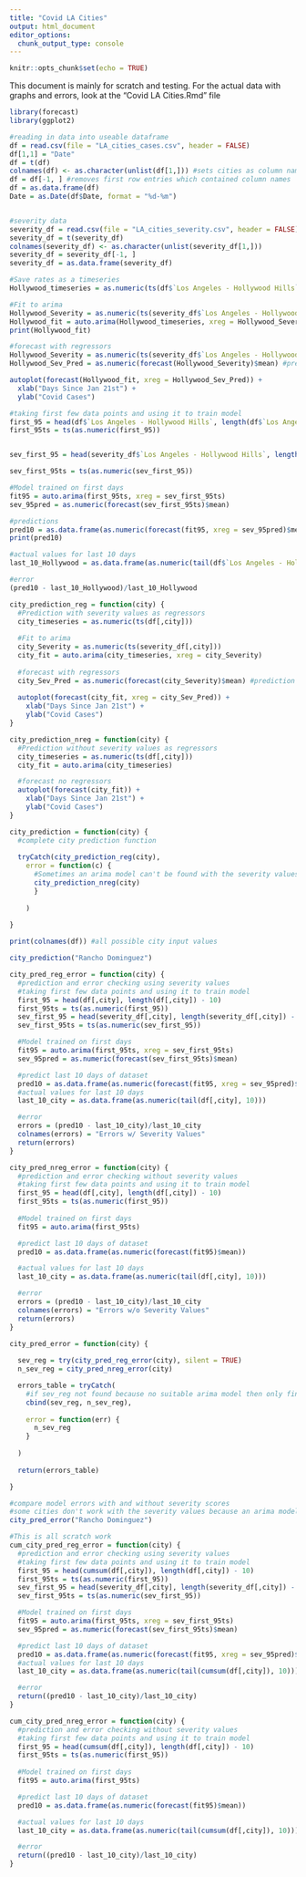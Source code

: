 ```yaml
---
title: "Covid LA Cities"
output: html_document
editor_options: 
  chunk_output_type: console
---
```


```r
knitr::opts_chunk$set(echo = TRUE)
```

This document is mainly for scratch and testing. For the actual data with graphs and errors, look at the "Covid LA Cities.Rmd" file


```r
library(forecast)
library(ggplot2)
```


```r
#reading in data into useable dataframe
df = read.csv(file = "LA_cities_cases.csv", header = FALSE)
df[1,1] = "Date"
df = t(df)
colnames(df) <- as.character(unlist(df[1,])) #sets cities as column names
df = df[-1, ] #removes first row entries which contained column names
df = as.data.frame(df)
Date = as.Date(df$Date, format = "%d-%m")


#severity data
severity_df = read.csv(file = "LA_cities_severity.csv", header = FALSE)
severity_df = t(severity_df)
colnames(severity_df) <- as.character(unlist(severity_df[1,]))
severity_df = severity_df[-1, ]
severity_df = as.data.frame(severity_df)
```



```r
#Save rates as a timeseries
Hollywood_timeseries = as.numeric(ts(df$`Los Angeles - Hollywood Hills`))

#Fit to arima
Hollywood_Severity = as.numeric(ts(severity_df$`Los Angeles - Hollywood Hills`))
Hollywood_fit = auto.arima(Hollywood_timeseries, xreg = Hollywood_Severity)
print(Hollywood_fit)

#forecast with regressors
Hollywood_Severity = as.numeric(ts(severity_df$`Los Angeles - Hollywood Hills`))
Hollywood_Sev_Pred = as.numeric(forecast(Hollywood_Severity)$mean) #prediction for future Hollywood_Severity values

autoplot(forecast(Hollywood_fit, xreg = Hollywood_Sev_Pred)) +
  xlab("Days Since Jan 21st") +
  ylab("Covid Cases")
```



```r
#taking first few data points and using it to train model
first_95 = head(df$`Los Angeles - Hollywood Hills`, length(df$`Los Angeles - Hollywood Hills`) - 10)
first_95ts = ts(as.numeric(first_95))


sev_first_95 = head(severity_df$`Los Angeles - Hollywood Hills`, length(severity_df$`Los Angeles - Hollywood Hills`) - 10)

sev_first_95ts = ts(as.numeric(sev_first_95))

#Model trained on first days
fit95 = auto.arima(first_95ts, xreg = sev_first_95ts)
sev_95pred = as.numeric(forecast(sev_first_95ts)$mean)

#predictions
pred10 = as.data.frame(as.numeric(forecast(fit95, xreg = sev_95pred)$mean)) #predict last 10 days of dataset
print(pred10)

#actual values for last 10 days
last_10_Hollywood = as.data.frame(as.numeric(tail(df$`Los Angeles - Hollywood Hills`, 10)))

#error
(pred10 - last_10_Hollywood)/last_10_Hollywood
```



```r
city_prediction_reg = function(city) {
  #Prediction with severity values as regressors
  city_timeseries = as.numeric(ts(df[,city]))
  
  #Fit to arima
  city_Severity = as.numeric(ts(severity_df[,city]))
  city_fit = auto.arima(city_timeseries, xreg = city_Severity)
  
  #forecast with regressors
  city_Sev_Pred = as.numeric(forecast(city_Severity)$mean) #prediction for future city_Severity values
  
  autoplot(forecast(city_fit, xreg = city_Sev_Pred)) +
    xlab("Days Since Jan 21st") +
    ylab("Covid Cases")
}

city_prediction_nreg = function(city) {
  #Prediction without severity values as regressors
  city_timeseries = as.numeric(ts(df[,city]))
  city_fit = auto.arima(city_timeseries)

  #forecast no regressors  
  autoplot(forecast(city_fit)) +
    xlab("Days Since Jan 21st") +
    ylab("Covid Cases")
}

city_prediction = function(city) {
  #complete city prediction function
  
  tryCatch(city_prediction_reg(city),
    error = function(c) {
      #Sometimes an arima model can't be found with the severity values, so an arima model w/o severity regressors is used instead
      city_prediction_nreg(city)
      }
    
    )
  
}

print(colnames(df)) #all possible city input values
```


```r
city_prediction("Rancho Dominguez")
```


```r
city_pred_reg_error = function(city) {
  #prediction and error checking using severity values
  #taking first few data points and using it to train model
  first_95 = head(df[,city], length(df[,city]) - 10)
  first_95ts = ts(as.numeric(first_95))
  sev_first_95 = head(severity_df[,city], length(severity_df[,city]) - 10)
  sev_first_95ts = ts(as.numeric(sev_first_95))

  #Model trained on first days
  fit95 = auto.arima(first_95ts, xreg = sev_first_95ts)
  sev_95pred = as.numeric(forecast(sev_first_95ts)$mean)

  #predict last 10 days of dataset
  pred10 = as.data.frame(as.numeric(forecast(fit95, xreg = sev_95pred)$mean))   
  #actual values for last 10 days
  last_10_city = as.data.frame(as.numeric(tail(df[,city], 10)))

  #error
  errors = (pred10 - last_10_city)/last_10_city
  colnames(errors) = "Errors w/ Severity Values"
  return(errors)
}

city_pred_nreg_error = function(city) {
  #prediction and error checking without severity values
  #taking first few data points and using it to train model
  first_95 = head(df[,city], length(df[,city]) - 10)
  first_95ts = ts(as.numeric(first_95))
  
  #Model trained on first days
  fit95 = auto.arima(first_95ts)

  #predict last 10 days of dataset
  pred10 = as.data.frame(as.numeric(forecast(fit95)$mean))

  #actual values for last 10 days
  last_10_city = as.data.frame(as.numeric(tail(df[,city], 10)))

  #error
  errors = (pred10 - last_10_city)/last_10_city
  colnames(errors) = "Errors w/o Severity Values"
  return(errors)
}

city_pred_error = function(city) {
  
  sev_reg = try(city_pred_reg_error(city), silent = TRUE)
  n_sev_reg = city_pred_nreg_error(city)

  errors_table = tryCatch(
    #if sev_reg not found because no suitable arima model then only finds errors with no severity values
    cbind(sev_reg, n_sev_reg),
    
    error = function(err) {
      n_sev_reg
    }
    
  )
  
  return(errors_table)

}
```

```r
#compare model errors with and without severity scores
#some cities don't work with the severity values because an arima model can't be fit
city_pred_error("Rancho Dominguez")
```



```r
#This is all scratch work
cum_city_pred_reg_error = function(city) {
  #prediction and error checking using severity values
  #taking first few data points and using it to train model
  first_95 = head(cumsum(df[,city]), length(df[,city]) - 10)
  first_95ts = ts(as.numeric(first_95))
  sev_first_95 = head(severity_df[,city], length(severity_df[,city]) - 10)
  sev_first_95ts = ts(as.numeric(sev_first_95))

  #Model trained on first days
  fit95 = auto.arima(first_95ts, xreg = sev_first_95ts)
  sev_95pred = as.numeric(forecast(sev_first_95ts)$mean)

  #predict last 10 days of dataset
  pred10 = as.data.frame(as.numeric(forecast(fit95, xreg = sev_95pred)$mean))   
  #actual values for last 10 days
  last_10_city = as.data.frame(as.numeric(tail(cumsum(df[,city]), 10)))

  #error
  return((pred10 - last_10_city)/last_10_city)
}

cum_city_pred_nreg_error = function(city) {
  #prediction and error checking without severity values
  #taking first few data points and using it to train model
  first_95 = head(cumsum(df[,city]), length(df[,city]) - 10)
  first_95ts = ts(as.numeric(first_95))
  
  #Model trained on first days
  fit95 = auto.arima(first_95ts)

  #predict last 10 days of dataset
  pred10 = as.data.frame(as.numeric(forecast(fit95)$mean))

  #actual values for last 10 days
  last_10_city = as.data.frame(as.numeric(tail(cumsum(df[,city]), 10)))

  #error
  return((pred10 - last_10_city)/last_10_city)
}

```



